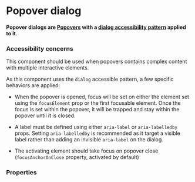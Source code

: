 # Popover dialog

**Popover dialogs are [Popovers](/product/components/popover) with a [dialog accessibility pattern](https://www.w3.org/WAI/ARIA/apg/example-index/dialog-modal/dialog.html) applied to it.**

<DemoBlock orientation="horizontal" demo="default" />

### Accessibility concerns

This component should be used when popovers contains complex content with multiple interactive elements.

As this component uses the `dialog` accessible pattern, a few specific behaviors are applied:

- When the popover is opened, focus will be set on either the element set using the `focusElement` prop or the first focusable element.
Once the focus is set within the popover, it will be trapped and stay within the popover until it is closed.

- A label must be defined using either `aria-label` or `aria-labelledby` props.
  Setting `aria-labelledby` is recommended as it target a visible label rather than adding an invisible `aria-label` on the dialog.

- The activating element should take focus on popover close (`focusAnchorOnClose` property, activated by default)



### Properties

<PropTable component="PopoverDialog" />

